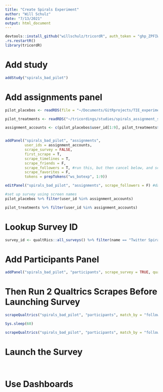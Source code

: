 ```yaml
---
title: "Create Spirals Experiment"
author: "Will Schulz"
date: "7/13/2021"
output: html_document
---
```


```r
devtools::install_github("willschulz/tricordR", auth_token = "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")
.rs.restartR()
library(tricordR)

```


# Add study

```r
addStudy("spirals_bad_pilot")
```


# Add assignments panel

```r
pilot_placebos <- readRDS(file = "~/Documents/GitRprojects/TIE_experiment/analyses/treatment_selection/sports_reporter_data_210713/for_pilot.rds")

pilot_treatments <- readRDS("~/tricordings/studies/spirals_assignment_sampling/6_assignments_selected/libs_for_pilot.rds")

assignment_accounts <- c(pilot_placebos$user_id[1:9], pilot_treatments$user_id[1:9])


addPanel("spirals_bad_pilot", "assignments",
         user_ids = assignment_accounts,
         scrape_survey = FALSE,
         first_scrape = T,
         scrape_timelines = T,
         scrape_friends = F,
         scrape_followers = T, #run this, but then cancel below, and scrape a couple of times with qualtrics fetch
         scrape_favorites = F,
         tokens = prepTokens("ws_botexp", 1:9))

editPanel("spirals_bad_pilot", "assignments", scrape_followers = F) #daily scrapes would interfere with matching system

```



```r
#set up survey using screen names
pilot_placebos %>% filter(user_id %in% assignment_accounts)

pilot_treatments %>% filter(user_id %in% assignment_accounts)

```


# Lookup Survey ID

```r
survey_id <- qualtRics::all_surveys() %>% filter(name == "Twitter Spirals Recruitment") %>% pull(id)

```

# Add Participants Panel

```r
addPanel("spirals_bad_pilot", "participants", scrape_survey = TRUE, qualtrics_survey_id = survey_id, scrape_timelines = T, scrape_friends = T, scrape_followers = T, scrape_favorites = F)

```

# Then Run 2 Qualtrics Scrapes Before Launching Survey

```r
scrapeQualtrics("spirals_bad_pilot", "participants", match_by = "follow3", assignment_dir = "~/tricordings/studies/spirals_bad_pilot/assignments/", treatment_tokens = prepTokens("ws_botexp"), participant_tokens = prepTokens("ws_botexp"))

Sys.sleep(60)

scrapeQualtrics("spirals_bad_pilot", "participants", match_by = "follow3", assignment_dir = "~/tricordings/studies/spirals_bad_pilot/assignments/", treatment_tokens = prepTokens("ws_botexp"), participant_tokens = prepTokens("ws_botexp"))
```

# Launch the Survey

```r


```


```r


```


# Use Dashboards

```r


```


```r


```


